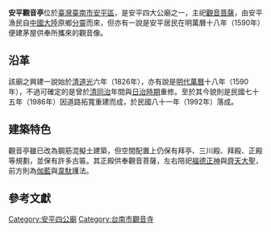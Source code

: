 {{coord|23.0000674|N|120.1630194|E|format=dms|display=title|scale:10000}}
{{東亞廟宇
| name = 安平觀音亭
| img = File:安平觀音亭.JPG
| img_capt = 
| image_width = 200px
| location = {{ROC-TWN}}[[臺南市|臺南市]][[安平區|安平區]]觀音街33號
| god = [[觀音菩薩|觀音菩薩]]
| type = 
| struct =  
| open_year = {{QIN}}[[道光|道光]]六年（1826年）
| cere_date = 
| people = 
| cultural_collection =
|}}

'''安平觀音亭'''位於[[臺灣|臺灣]][[臺南市|臺南市]][[安平區|安平區]]，是安平四大公廟之一{{NoteTag|安平四大公廟為[[安平開臺天后宮|安平開臺天后宮]]、[[安平城隍廟|安平城隍廟]]、安平觀音亭與[[安平大眾廟|安平大眾廟]]。}}，主祀[[觀音菩薩|觀音菩薩]]，由安平漁民自[[中國大陸|中國大陸]]原鄉[[分靈|分靈]]而來，但亦有一說是安平居民在明萬曆十八年（1590年）便建茅屋供奉所攜來的觀音像{{r|傅}}。

== 沿革 ==
該廟之興建一說始於[[清|清]][[道光|道光]]六年（1826年），亦有說是[[明代|明代]][[萬曆|萬曆]]十八年（1590年），不過可確定的是曾於[[清|清]][[同治|同治]]年間與[[臺灣日治時期|日治時期]]重修{{r|傅}}。至於其今貌則是民國七十五年（1986年）因道路拓寬重建而成，於民國八十一年（1992年）落成{{r|傅}}。

== 建築特色 ==
觀音亭雖已改為鋼筋混擬土建築，但空間配置上仍保有拜亭、三川殿、拜殿、正殿等規劃，並保有許多古匾。其正殿供奉觀音菩薩，左右陪祀[[福德正神|福德正神]]與[[齊天大聖|齊天大聖]]，前方則為[[伽藍|伽藍]]與[[韋馱|韋馱]]護法{{r|傅}}。

==參考文獻==
{{NoteFoot}}

{{reflist|refs=
<ref name="傅">{{cite book|author=傅朝卿 |title=台南市古蹟與歷史建築總覽 |publisher=台灣建築與文化資產出版社 |location=台南市 |isbn=957-30880-4-5 |pages=142頁|date=2001年11月}}</ref>
}}

{{安平角頭}}
[[Category:安平四公廟|Category:安平四公廟]]
[[Category:台南市觀音寺|Category:台南市觀音寺]]